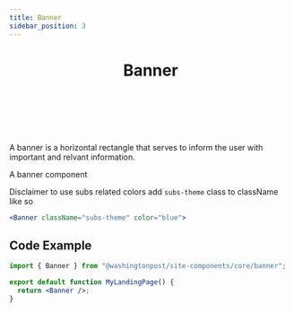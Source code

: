 ```yaml
--- 
title: Banner 
sidebar_position: 3
---
```



# <Header>Banner</Header>

<!-- Description of component -->
<p className="font-xs font-light font--subhead">
A banner is a horizontal rectangle that serves to inform the user with 
important and relvant information. 
</p>


<!-- Live Example of component import live component above-->

<Container className="pa-sm">
    <Banner className="w-100">
        A banner component
    </Banner>
</Container>


<!-- Tabs between design & implementation change path if -->
<Tabs relatedUrl="design/uncategorized/banner"/>


Disclaimer to use subs related colors add `subs-theme` class to className like so

```jsx
<Banner className="subs-theme" color="blue">
```

<Canvas>
  <Story id="banner--default"></Story>
</Canvas>

## Code Example

```jsx
import { Banner } from "@washingtonpost/site-components/core/banner";

export default function MyLandingPage() {
  return <Banner />;
}
```